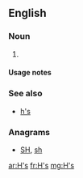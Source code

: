 {{also|hs|Hs|HS|hS|h's}}
==English==

===Noun===
{{head|en|noun plural form}}

# {{plural of|H|lang=en}}

====Usage notes====
{{U:en:plurals of letters}}

===See also===
* [[h's]]

===Anagrams===
* [[SH#English|SH]], [[sh#English|sh]]

[[ar:H's]]
[[fr:H's]]
[[mg:H's]]